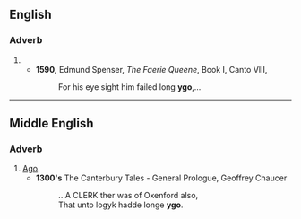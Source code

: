 ==English==

===Adverb===
{{en-adv|-}}

# {{obsolete spelling of|[[ago]]}}
#* '''1590,''' Edmund Spenser, ''The Faerie Queene'', Book I, Canto VIII,
#*: For his eye sight him failed long '''ygo''',...

----

==Middle English==

===Adverb===
{{infl|enm|adverb}}

# [[ago|Ago]].
#* '''1300's''' The Canterbury Tales - General Prologue, Geoffrey Chaucer
#*: ...A CLERK ther was of Oxenford also,
#*: That unto logyk hadde longe '''ygo'''.